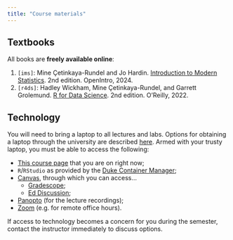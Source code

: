 ```yaml
---
title: "Course materials"
---
```


## Textbooks

All books are **freely available online**:

1.  `[ims]`: Mine Çetinkaya-Rundel and Jo Hardin. [Introduction to Modern Statistics](https://openintro-ims2.netlify.app/). 2nd edition. OpenIntro, 2024.
2.  `[r4ds]`: Hadley Wickham, Mine Çetinkaya-Rundel, and Garrett Grolemund. [R for Data Science](https://r4ds.hadley.nz/). 2nd edition. O'Reilly, 2022.

## Technology

You will need to bring a laptop to all lectures and labs. Options for obtaining a laptop through the university are described [here](https://sta199-s25.github.io/syllabus/syllabus_resources.html#course-costs). Armed with your trusty laptop, you must be able to access the following:

-   [This course page](https://sta199-s25.github.io/) that you are on right now;
-   `R`/`RStudio` as provided by the [Duke Container Manager](https://cmgr.oit.duke.edu/containers);
-   [Canvas](https://go.canvas.duke.edu/), through which you can access...
    -   [Gradescope](https://www.gradescope.com/courses/935402);
    -   [Ed Discussion](https://edstem.org/us/courses/70595/discussion);
-   [Panopto](https://duke.hosted.panopto.com/Panopto/Pages/Sessions/List.aspx?folderID=74a0ba52-f70b-4868-8324-b260017e1689) (for the lecture recordings);
-   [Zoom](https://duke.zoom.us/) (e.g. for remote office hours).

If access to technology becomes a concern for you during the semester, contact the instructor immediately to discuss options.
